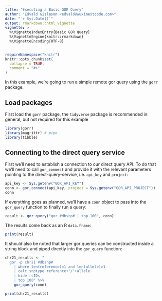 ```yaml
---
title: "Executing a Basic GOR Query"
author: "Edvald Gislason <edvald@wuxinextcode.com>"
date: "`r Sys.Date()`"
output: rmarkdown::html_vignette
vignette: >
  %\VignetteIndexEntry{Basic GOR Query}
  %\VignetteEngine{knitr::rmarkdown}
  %\VignetteEncoding{UTF-8}
---
```


```r
requireNamespace("knitr")
knitr::opts_chunk$set(
  collapse = TRUE,
  comment = "#>"
)
```

In this example, we're going to run a simple remote gor query using the `gorr` package. 

## Load packages

First load the `gorr` package, the `tidyverse` package is recommended in general, but not required for this example

```r
library(gorr)
library(magrittr) # pipe
library(tibble) 
```

## Connecting to the direct query service

First we'll need to establish a connection to our direct query API. To do that we'll need to call `gor_connect` and provide it with the relevant parameters pointing to the direct-query-service, i.e. `api_key` and `project`:

```r
api_key <- Sys.getenv("GOR_API_KEY")
conn <- gor_connect(api_key, project = Sys.getenv("GOR_API_PROJECT"))
conn
```

If everything goes as planned, we'll have a `conn` object to 
pass into the `gor_query` function to finally run a query:

```r
result <- gor_query("gor #dbsnp# | top 100", conn)
```

The results come back as an R `data.frame`:


```r
print(result)
```

It should also be noted that larger gor queries can be constructed inside a string block and piped directly into the 
`gor_query` function:

```r
chr21_results <- "
  gor -p chr21 #dbsnp# 
    | where len(reference)=1 and len(allele)=1
    | calc snptype reference+'/'+allele 
    | hide rsIDs
    | top 100" %>%
    gor_query(conn)
```

```r
print(chr21_results)
```
